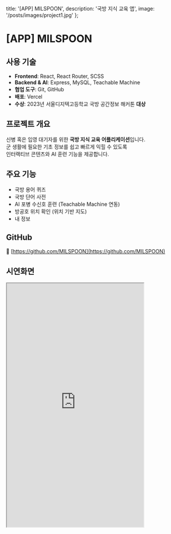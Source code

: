   title: '[APP] MILSPOON',
  description: '국방 지식 교육 앱',
  image: '/posts/images/project1.jpg'
};

# [APP] MILSPOON


## 사용 기술

- **Frontend**: React, React Router, SCSS  
- **Backend & AI**: Express, MySQL, Teachable Machine  
- **협업 도구**: Git, GitHub  
- **배포**: Vercel  
- **수상**: 2023년 서울디지텍고등학교 국방 공간정보 해커톤 **대상**



## 프로젝트 개요

신병 혹은 입영 대기자를 위한 **국방 지식 교육 어플리케이션**입니다.  
군 생활에 필요한 기초 정보를 쉽고 빠르게 익힐 수 있도록  
인터랙티브 콘텐츠와 AI 훈련 기능을 제공합니다.



## 주요 기능

- 국방 용어 퀴즈  
- 국방 단어 사전  
- AI 포병 수신호 훈련 (Teachable Machine 연동)  
- 방공호 위치 확인 (위치 기반 지도)
- 내 정보 



## GitHub

🔗 [https://github.com/MILSPOON](https://github.com/MILSPOON)



## 시연화면

<iframe
  src="https://milspoon-front.vercel.app/"
  width="375px"
  height="667px"
  style={{
    border: '1px solid #ccc',
    borderRadius: '8px',
    boxShadow: '0 0 10px rgba(0,0,0,0.1)',
    display: 'block',
    margin: '0 auto'
  }}
  title="MILSPOON Demo"
/>
